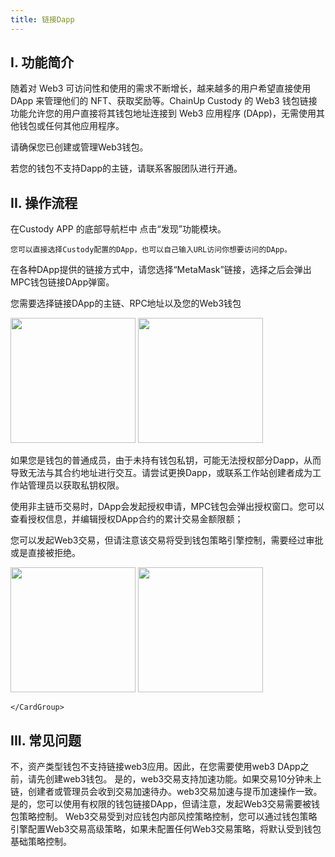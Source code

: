 ```yaml
---
title: 链接Dapp
---
```


## I. 功能简介
随着对 Web3 可访问性和使用的需求不断增长，越来越多的用户希望直接使用 DApp 来管理他们的 NFT、获取奖励等。ChainUp Custody 的 Web3 钱包链接功能允许您的用户直接将其钱包地址连接到 Web3 应用程序 (DApp)，无需使用其他钱包或任何其他应用程序。

<Note> 
请确保您已创建或管理Web3钱包。

若您的钱包不支持Dapp的主链，请联系客服团队进行开通。
</Note>

## II. 操作流程
<Steps>
<Step title="进入发现功能模块, 选择DApp">
    在Custody APP 的底部导航栏中 点击“发现”功能模块。

    您可以直接选择Custody配置的DApp，也可以自己输入URL访问你想要访问的DApp。



</Step>


<Step title="登录DApp">
在各种DApp提供的链接方式中，请您选择“MetaMask”链接，选择之后会弹出MPC钱包链接DApp弹窗。

您需要选择链接DApp的主链、RPC地址以及您的Web3钱包

<div className="w-full flex items-center justify-center">
    <CardGroup cols={2}>
        <img src="/images/user-guide/cnlogindapp.jpeg" width="200"/>
           <img src="/images/user-guide/cnlinkdapp.jpeg" width="200"/>
    </CardGroup>
</div>
</Step>


<Step title="授权钱包">
<Tip> 

如果您是钱包的普通成员，由于未持有钱包私钥，可能无法授权部分Dapp，从而导致无法与其合约地址进行交互。请尝试更换Dapp，或联系工作站创建者成为工作站管理员以获取私钥权限。


</Tip>

使用非主链币交易时，DApp会发起授权申请，MPC钱包会弹出授权窗口。您可以查看授权信息，并编辑授权DApp合约的累计交易金额限额；

您可以发起Web3交易，但请注意该交易将受到钱包策略引擎控制，需要经过审批或是直接被拒绝。
<div className="w-full flex items-center justify-center">
    <CardGroup cols={2}>
     <img src="/images/user-guide/cncreateweb3trans.jpeg" width="200"/>
     <img src="/images/user-guide/cncreateweb3trans2.jpeg" width="200"/>
      
    </CardGroup>
</div>
</Step>
</Steps>


## III. 常见问题

<Accordion title="资产类型钱包支持链接web3应用吗？">
不，资产类型钱包不支持链接web3应用。因此，在您需要使用web3 DApp之前，请先创建web3钱包。
</Accordion>

<Accordion title="web3交易支持MPC加速吗？">
是的，web3交易支持加速功能。如果交易10分钟未上链，创建者或管理员会收到交易加速待办。web3交易加速与提币加速操作一致。
</Accordion>

<Accordion title="任何人都可以使用web3钱包链接DApp吗？">
是的，您可以使用有权限的钱包链接DApp，但请注意，发起Web3交易需要被钱包策略控制。
</Accordion>

<Accordion title="我该如何控制Web3交易行为？">
Web3交易受到对应钱包内部风控策略控制，您可以通过钱包策略引擎配置Web3交易高级策略，如果未配置任何Web3交易策略，将默认受到钱包基础策略控制。
</Accordion>
